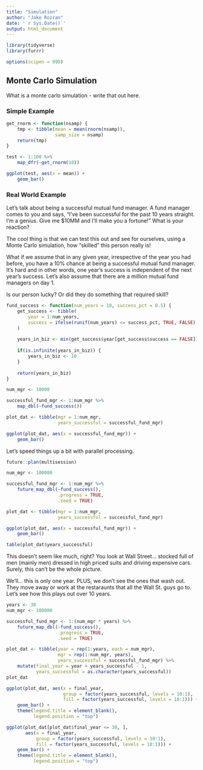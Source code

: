 ```yaml
---
title: "Simulation"
author: "Jake Rozran"
date: '`r Sys.Date()`'
output: html_document
---
```


```r
library(tidyverse)
library(furrr)

options(scipen = 999)
```

## Monte Carlo Simulation

What is a monte carlo simulation - write that out here.

### Simple Example

```r
get_rnorm <- function(nsamp) {
    tmp <- tibble(mean = mean(rnorm(nsamp)),
                  samp_size = nsamp)
    return(tmp)
}

test <- 1:100 %>% 
    map_dfr(~get_rnorm(10))

ggplot(test, aes(x = mean)) + 
    geom_bar()
```

### Real World Example

Let's talk about being a successful mutual fund manager. A fund manager comes to 
you and says, "I've been successful for the past 10 years straight. I'm a genius. 
Give me $10MM and I'll make you a fortune!" What is your reaction?

The cool thing is that we can test this out and see for ourselves, using a 
Monte Carlo simulation, how "skilled" this person really is!

What if we assume that in any given year, irrespective of the year you had 
before, you have a 10% chance at being a successful mutual fund manager. It's 
hard and in other words, one year's success is independent of the next year's 
success. Let's also assume that there are a million mutual fund managers on day 
1.

Is our person lucky? Or did they do something that required skill?

```r
fund_success <- function(num_years = 10, success_pct = 0.5) {
    get_success <- tibble(
        year = 1:num_years,
        success = ifelse(runif(num_years) <= success_pct, TRUE, FALSE)
    )
    
    years_in_biz <- min(get_success$year[get_success$success == FALSE])
    
    if(is.infinite(years_in_biz)) {
        years_in_biz <- 10
    }
    
    return(years_in_biz)
}

num_mgr <- 10000

successful_fund_mgr <- 1:num_mgr %>% 
    map_dbl(~fund_success()) 

plot_dat <- tibble(mgr = 1:num_mgr,
                   years_successful = successful_fund_mgr)

ggplot(plot_dat, aes(x = successful_fund_mgr)) + 
    geom_bar()
```

Let's speed things up a bit with parallel processing. 

```r
future::plan(multisession)

num_mgr <- 100000

successful_fund_mgr <- 1:num_mgr %>% 
    future_map_dbl(~fund_success(), 
                   .progress = TRUE,
                   .seed = TRUE) 

plot_dat <- tibble(mgr = 1:num_mgr,
                   years_successful = successful_fund_mgr)

ggplot(plot_dat, aes(x = successful_fund_mgr)) + 
    geom_bar()

table(plot_dat$years_successful)
```


This doesn't seem like much, right? You look at Wall Street... stocked full of 
men (mainly men) dressed in high priced suits and driving expensive cars. Surely,
this can't be the whole picture. 

We'll... this is only one year. PLUS, we don't see the ones that wash out. They 
move away or work at the restaraunts that all the Wall St. guys go to. Let's see 
how this plays out over 10 years.


```r
years <- 30
num_mgr <- 100000

successful_fund_mgr <- 1:(num_mgr * years) %>% 
    future_map_dbl(~fund_success(), 
                   .progress = TRUE,
                   .seed = TRUE) 

plot_dat <- tibble(year = rep(1:years, each = num_mgr),
                   mgr = rep(1:num_mgr, years),
                   years_successful = successful_fund_mgr) %>% 
    mutate(final_year = year + years_successful - 1,
           years_successful = as.character(years_successful))
plot_dat

ggplot(plot_dat, aes(x = final_year, 
                     group = factor(years_successful, levels = 10:1),
                     fill = factor(years_successful, levels = 10:1))) + 
    geom_bar() + 
    theme(legend.title = element_blank(),
          legend.position = "top")

ggplot(plot_dat[plot_dat$final_year <= 30, ], 
       aes(x = final_year, 
           group = factor(years_successful, levels = 10:1),
           fill = factor(years_successful, levels = 10:1))) + 
    geom_bar() + 
    theme(legend.title = element_blank(),
          legend.position = "top")
```
